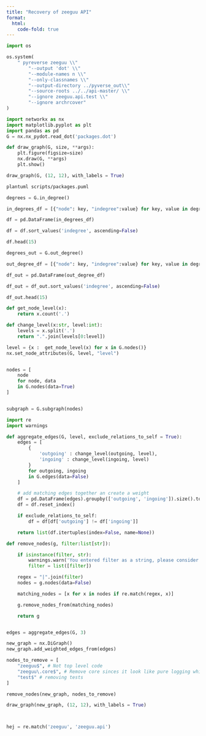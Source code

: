 ```yaml
---
title: "Recovery of zeeguu API"
format:
  html:
    code-fold: true
---
```



```python
import os

os.system(
    " pyreverse zeeguu \\"
        "--output 'dot' \\"
        "--module-names n \\"
        "--only-classnames \\"
        "--output-directory ../pyverse_out\\"
        "--source-roots ../../api-master/ \\"
        "--ignore zeeguu.api.test \\" 
        "--ignore archrcover"
)
```

```python
import networkx as nx
import matplotlib.pyplot as plt
import pandas as pd
G = nx.nx_pydot.read_dot('packages.dot')

def draw_graph(G, size, **args):
    plt.figure(figsize=size)
    nx.draw(G, **args)
    plt.show()

draw_graph(G, (12, 12), with_labels = True)
```

```bash
plantuml scripts/packages.puml 
```

```python

degrees = G.in_degree()

in_degrees_df = [{"node": key, "indegree":value} for key, value in degrees]

df = pd.DataFrame(in_degrees_df)

df = df.sort_values('indegree', ascending=False)

df.head(15)
```

```python

degrees_out = G.out_degree()

out_degree_df = [{"node": key, "indegree":value} for key, value in degrees_out]

df_out = pd.DataFrame(out_degree_df)

df_out = df_out.sort_values('indegree', ascending=False)

df_out.head(15)
```

```python

def get_node_level(x):
    return x.count('.')

def change_level(x:str, level:int):
    levels = x.split('.')
    return ".".join(levels[0:level]) 

level = {x :  get_node_level(x) for x in G.nodes()}
nx.set_node_attributes(G, level, "level")


nodes = [
    node
    for node, data
    in G.nodes(data=True)
]


subgraph = G.subgraph(nodes)


```


```python
import re 
import warnings

def aggregate_edges(G, level, exclude_relations_to_self = True):
    edges = [
        {
            'outgoing' : change_level(outgoing, level), 
            'ingoing' : change_level(ingoing, level)
        }
        for outgoing, ingoing
        in G.edges(data=False)
    ]

    # add matching edges together an create a weight
    df = pd.DataFrame(edges).groupby(['outgoing', 'ingoing']).size().to_frame('weight')
    df = df.reset_index()

    if exclude_relations_to_self:
        df = df[df['outgoing'] != df['ingoing']]

    return list(df.itertuples(index=False, name=None))

def remove_nodes(g, filter:list[str]):

    if isinstance(filter, str):
        warnings.warn('You entered filter as a string, please consider if this is what you wanted to do?')
        filter = list([filter])

    regex = "|".join(filter)
    nodes = g.nodes(data=False)

    matching_nodes = [x for x in nodes if re.match(regex, x)]

    g.remove_nodes_from(matching_nodes)

    return g


edges = aggregate_edges(G, 3)

new_graph = nx.DiGraph()
new_graph.add_weighted_edges_from(edges)

nodes_to_remove = [
    "zeeguu$", # Not top level code
    "zeeguu\.core$", # Remove core sinces it look like pure logging which is un-interesting
    "test$" # removing tests
]

remove_nodes(new_graph, nodes_to_remove)

draw_graph(new_graph, (12, 12), with_labels = True)



hej = re.match('zeeguu', 'zeeguu.api')
```